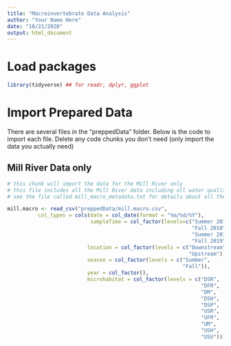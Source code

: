 ```yaml
---
title: "Macroinvertebrate Data Analysis"
author: "Your Name Here"
date: "10/21/2020"
output: html_document
---
```


# Load packages


```r

library(tidyverse) ## for readr, dplyr, ggplot

```


# Import Prepared Data

There are several files in the "preppedData" folder.  Below is the code to import each file.  Delete any code chunks you don't need (only import the data you actually need)


## Mill River Data only

```r

# this chunk will import the data for the Mill River only
# this file includes all the Mill River data including all water quality and weather data
# see the file called mill_macro_metadata.txt for details about all these variables and methods

mill.macro <- read_csv("preppedData/mill.macro.csv",
          col_types = cols(date = col_date(format = "%m/%d/%Y"),
                           sampleTime = col_factor(levels=c("Summer 2018", 
                                                            "Fall 2018",
                                                            "Summer 2019", 
                                                            "Fall 2019")),
                          location = col_factor(levels = c("Downstream",
                                                           "Upstream")), 
                          season = col_factor(levels = c("Summer", 
                                                         "Fall")), 
                          year = col_factor(),
                          microhabitat = col_factor(levels = c("DSR", 
                                                               "DFR", 
                                                               "DM", 
                                                               "DSH", 
                                                               "DSP",
                                                               "USR", 
                                                               "UFR", 
                                                               "UM", 
                                                               "USH", 
                                                               "USU"))))




```





